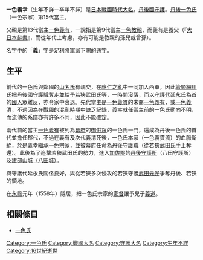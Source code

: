 {{unreferenced|time=2015-09-26T13:03:39+00:00}}
{{日本武士
|名稱= 一色 義幸
|圖片名稱= 
|圖片大小= 
|圖片說明= 
|時代= [[日本戰國時代|日本戰國時代]]
|出生日期= 不詳（一說是[[永正|永正]]6年（1509年））
|出生地點= 
|逝世日期= 不詳（一說是[[永祿|永祿]]元年（1558年））
|逝世地點= 
|假名= 
|羅馬字= 
|幼名= 
|改名= 
|别名= 
|諡号= 
|神号= 
|戒名= 
|洗禮名= 
|墓所= 
|朝廷官位= [[左京大夫|左京大夫]]
|幕府職位= [[室町幕府|室町幕府]][[丹後國|丹後國]][[守護|守護]]
|主君= 
|藩= 
|氏族= [[一色氏|一色氏]]
|父母= 父：[[一色義有|一色義有]]（一說是[[一色教親|一色教親]]）
|養父= （一色義有？（『[[大日本辭書|大日本辭書]]』））
|養母= 
|兄弟= 
|姐妹= 
|正室= 
|側室= 
|嗣子= '''[[一色義道|義道]]'''、[[一色昭辰|昭辰]]、[[一色義清_(越前守)|義清]]
|嗣女= 
|養子= 
|養女= 
}}
{{japanese|japanese=一色 義幸|kana=いっしき よしゆき|romaji=Isshiki Yoshiyuki}}
'''一色義幸'''（生年不詳－卒年不詳）是[[日本戰國時代|日本戰國時代]][[大名_(稱謂)|大名]]。[[丹後國|丹後國]][[守護|守護]]。[[丹後一色氏|丹後一色氏]]（一色宗家）第15代當主。

父親是第13代當主[[一色義有|一色義有]]，一說指是第9代當主[[一色教親|一色教親]]，而義有是養父（『[[大日本辭書|大日本辭書]]』，而從年代上考慮，亦有可能是教親的孫兒或曾孫）。

名字中的「'''義'''」字是[[足利將軍家|足利將軍家]]下賜的[[通字|通字]]。

== 生平 ==
前代的一色氏與鄰國的[[山名氏|山名氏]]有親交，在[[應仁之亂|應仁之亂]]中一同加入西軍，因此[[管領_(幕府)|管領]][[細川氏|細川氏]]把丹後國守護職奪走並給予[[若狹武田氏|若狹武田氏]]等，一時間沒落，而以[[守護代|守護代]][[延永氏|延永氏]]為首的[[國人|國人]]眾離反，亦令家中衰退。先代當主是[[一色義貫|一色義貫]]的末裔[[一色義有|一色義有]]，或[[一色義清_(左京大夫)|一色義清]]，不過因為在戰國的混亂時期中缺乏記錄，義幸就任當主前的一色氏動向不明，而流傳的系譜亦有許多不同，因此不能確定。

兩代前的當主[[一色義有|一色義有]]被列為[[幕府|幕府]]的[[御供眾|御供眾]]的一色氏一門，還成為丹後一色氏的首代並擔任郡代，不過在義有及次代義清死後，一色氏本家（一色義貫流）的血脈斷絕，於是義幸繼承一色宗家，並被幕府任命為丹後守護職（從若狹武田氏手上奪還）。此後為了追擊若狹武田氏的勢力，進入[[加佐郡|加佐郡]]的[[丹後守護所|丹後守護所]]（八田守護所）及[[建部山城|建部山城（八田城）]]。

與守護代延永氏關係良好，與從若狹多次侵攻的若狹守護[[武田元光|武田元光]]爭奪丹後、若狭的領地。

在[[永祿|永祿]]元年（1558年）隱居，把一色氏宗家的[[家督|家督]]讓予兒子[[一色義道|義道]]。

== 相關條目 ==
*[[一色氏|一色氏]]

{{丹後一色家}}
[[Category:一色氏|Category:一色氏]]
[[Category:戰國大名|Category:戰國大名]]
[[Category:守護大名|Category:守護大名]]
[[Category:生年不詳|Category:生年不詳]]
[[Category:16世紀逝世|Category:16世紀逝世]]